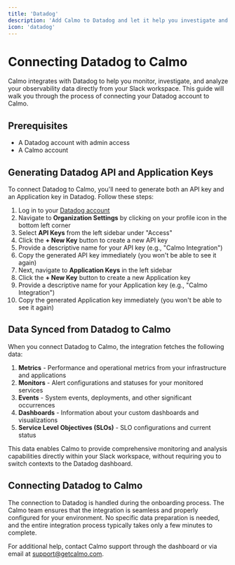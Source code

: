 ```yaml
---
title: 'Datadog'
description: 'Add Calmo to Datadog and let it help you investigate and run root cause analysis'
icon: 'datadog'
---
```


# Connecting Datadog to Calmo

Calmo integrates with Datadog to help you monitor, investigate, and analyze your observability data directly from your Slack workspace. This guide will walk you through the process of connecting your Datadog account to Calmo.

## Prerequisites

- A Datadog account with admin access
- A Calmo account

## Generating Datadog API and Application Keys

To connect Datadog to Calmo, you'll need to generate both an API key and an Application key in Datadog. Follow these steps:

1. Log in to your [Datadog account](https://app.datadoghq.com)
2. Navigate to **Organization Settings** by clicking on your profile icon in the bottom left corner
3. Select **API Keys** from the left sidebar under "Access"
4. Click the **+ New Key** button to create a new API key
5. Provide a descriptive name for your API key (e.g., "Calmo Integration")
6. Copy the generated API key immediately (you won't be able to see it again)
7. Next, navigate to **Application Keys** in the left sidebar
8. Click the **+ New Key** button to create a new Application key
9. Provide a descriptive name for your Application key (e.g., "Calmo Integration")
10. Copy the generated Application key immediately (you won't be able to see it again)

## Data Synced from Datadog to Calmo

When you connect Datadog to Calmo, the integration fetches the following data:

1. **Metrics** - Performance and operational metrics from your infrastructure and applications
2. **Monitors** - Alert configurations and statuses for your monitored services
3. **Events** - System events, deployments, and other significant occurrences
4. **Dashboards** - Information about your custom dashboards and visualizations
5. **Service Level Objectives (SLOs)** - SLO configurations and current status

This data enables Calmo to provide comprehensive monitoring and analysis capabilities directly within your Slack workspace, without requiring you to switch contexts to the Datadog dashboard.

## Connecting Datadog to Calmo
The connection to Datadog is handled during the onboarding process. The Calmo team ensures that the integration is seamless and properly configured for your environment. No specific data preparation is needed, and the entire integration process typically takes only a few minutes to complete.


For additional help, contact Calmo support through the dashboard or via email at support@getcalmo.com.
